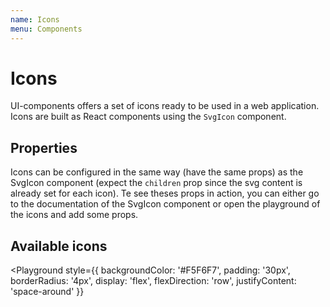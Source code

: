 ```yaml
---
name: Icons
menu: Components
---
```



# Icons

UI-components offers a set of icons ready to be used in a web application. Icons are built as React components using the `SvgIcon` component.

## Properties

Icons can be configured in the same way (have the same props) as the SvgIcon component (expect the `children` prop since the svg content is already set for each icon). Te see theses props in action, you can either go to the documentation of the SvgIcon component or open the playground of the icons and add some props.

<Props of={Edit} />

## Available icons

<Playground
  style={{
    backgroundColor: '#F5F6F7',
    padding: '30px',
    borderRadius: '4px',
    display: 'flex',
    flexDirection: 'row',
    justifyContent: 'space-around'
  }}
>
  <Edit size={2} />
  <CopyPassword size={2} />
  <Hide size={2} />
  <Reveal size={2} />
  <NoNetwork size={2} />
  <Shared size={2} />
  <Loader size={2} />
  <CaretDown size={2} />
</Playground>
